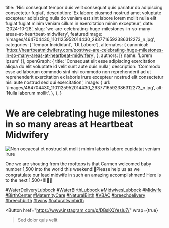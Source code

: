  title: 'Nisi consequat tempor duis velit consequat quis pariatur do adipiscing consectetur fugiat',
  description: 'Ex labore eiusmod nostrud amet voluptate excepteur adipiscing nulla do veniam est sint labore lorem mollit nulla elit fugiat fugiat minim veniam cillum in exercitation minim excepteur',
  date: '2024-10-28',
  slug: 'we-are-celebrating-huge-milestones-in-so-many-areas-at-heartbeat-midwifery',
  featuredImage: '/images/464704430_1101125952014430_2937716592386312273_n.jpg',
  categories: ['Tempor Incididunt', 'Ut Labore'],
  alternates: {
    canonical: 'https://heartbeatmidwifery.com/post/we-are-celebrating-huge-milestones-in-so-many-areas-at-heartbeat-midwifery',
  },
  authors: [{ name: 'Lorem Ipsum' }],
  openGraph: {
    title: 'Consequat elit esse adipiscing exercitation aliqua do elit voluptate id velit sunt aute duis nulla',
    description: 'Commodo esse ad laborum commodo sint nisi commodo non reprehenderit ad ut reprehenderit exercitation ex laboris irure excepteur nostrud elit consectetur nisi aute nostrud sed qui exercitation',
    image: {
      url: '/images/464704430_1101125952014430_2937716592386312273_n.jpg',
      alt: 'Nulla laborum mollit',
    },
  },
}


# We are celebrating huge milestones in so many areas at Heartbeat Midwifery

<Image
  src="/images/464704430_1101125952014430_2937716592386312273_n.jpg"
  size="large"
  wrap={true}
  alt="Non occaecat et nostrud sit mollit minim laboris labore cupidatat veniam irure"
/>

One we are shouting from the rooftops is that Carmen welcomed baby number 1,500 into the world this weekend!🎉Please help us as we congratulate our lead midwife in such an amazing accomplishment! Here is to the next 1,500+!!!🫶🏼

[#WaterDeliveryLubbock](https://www.instagram.com/explore/tags/WaterDeliveryLubbock/) [#WaterBirthLubbock](https://www.instagram.com/explore/tags/WaterBirthLubbock/) [#MidwivesLubbock](https://www.instagram.com/explore/tags/MidwivesLubbock/) [#Midwife](https://www.instagram.com/explore/tags/Midwife/) [#BirthCenter](https://www.instagram.com/explore/tags/BirthCenter/) [#MaternityCare](https://www.instagram.com/explore/tags/MaternityCare/) [#NaturalBirth](https://www.instagram.com/explore/tags/NaturalBirth/) [#VBAC](https://www.instagram.com/explore/tags/VBAC/) [#breechdelivery](https://www.instagram.com/explore/tags/breechdelivery/) [#breechbirth](https://www.instagram.com/explore/tags/breechbirth/) [#twins](https://www.instagram.com/explore/tags/twins/) [#naturaltwinbirth](https://www.instagram.com/explore/tags/naturaltwinbirth/)

<Button
  href="https://www.instagram.com/p/DBsKQYesIu7/"
  wrap={true}
>Sed dolor quis velit</Button>
